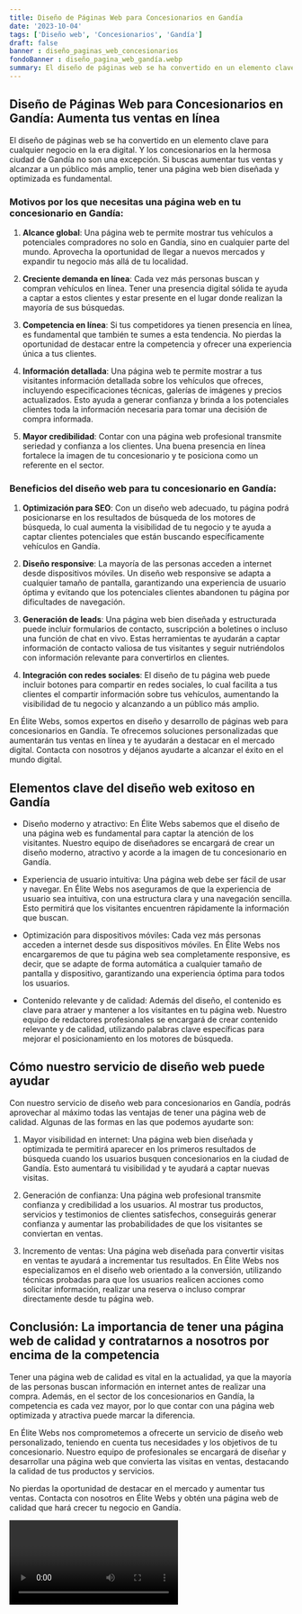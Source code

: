 ```yaml
---
title: Diseño de Páginas Web para Concesionarios en Gandía
date: '2023-10-04'
tags: ['Diseño web', 'Concesionarios', 'Gandía']
draft: false
banner : diseño_paginas_web_concesionarios
fondoBanner : diseño_pagina_web_gandía.webp
summary: El diseño de páginas web se ha convertido en un elemento clave para cualquier negocio en la era digital. Y los concesionarios en la hermosa ciudad de Gandía no son una excepción. Si buscas aumentar tus ventas y alcanzar a un público más amplio, tener una página web bien diseñada y optimizada es fundamental.
---
```


## Diseño de Páginas Web para Concesionarios en Gandía: Aumenta tus ventas en línea

El diseño de páginas web se ha convertido en un elemento clave para cualquier negocio en la era digital. Y los concesionarios en la hermosa ciudad de Gandía no son una excepción. Si buscas aumentar tus ventas y alcanzar a un público más amplio, tener una página web bien diseñada y optimizada es fundamental.

### Motivos por los que necesitas una página web en tu concesionario en Gandía:

1. **Alcance global**: Una página web te permite mostrar tus vehículos a potenciales compradores no solo en Gandía, sino en cualquier parte del mundo. Aprovecha la oportunidad de llegar a nuevos mercados y expandir tu negocio más allá de tu localidad.

2. **Creciente demanda en línea**: Cada vez más personas buscan y compran vehículos en línea. Tener una presencia digital sólida te ayuda a captar a estos clientes y estar presente en el lugar donde realizan la mayoría de sus búsquedas.

3. **Competencia en línea**: Si tus competidores ya tienen presencia en línea, es fundamental que también te sumes a esta tendencia. No pierdas la oportunidad de destacar entre la competencia y ofrecer una experiencia única a tus clientes.

4. **Información detallada**: Una página web te permite mostrar a tus visitantes información detallada sobre los vehículos que ofreces, incluyendo especificaciones técnicas, galerías de imágenes y precios actualizados. Esto ayuda a generar confianza y brinda a los potenciales clientes toda la información necesaria para tomar una decisión de compra informada.

5. **Mayor credibilidad**: Contar con una página web profesional transmite seriedad y confianza a los clientes. Una buena presencia en línea fortalece la imagen de tu concesionario y te posiciona como un referente en el sector.

### Beneficios del diseño web para tu concesionario en Gandía:

1. **Optimización para SEO**: Con un diseño web adecuado, tu página podrá posicionarse en los resultados de búsqueda de los motores de búsqueda, lo cual aumenta la visibilidad de tu negocio y te ayuda a captar clientes potenciales que están buscando específicamente vehículos en Gandía.

2. **Diseño responsive**: La mayoría de las personas acceden a internet desde dispositivos móviles. Un diseño web responsive se adapta a cualquier tamaño de pantalla, garantizando una experiencia de usuario óptima y evitando que los potenciales clientes abandonen tu página por dificultades de navegación.

3. **Generación de leads**: Una página web bien diseñada y estructurada puede incluir formularios de contacto, suscripción a boletines o incluso una función de chat en vivo. Estas herramientas te ayudarán a captar información de contacto valiosa de tus visitantes y seguir nutriéndolos con información relevante para convertirlos en clientes.

4. **Integración con redes sociales**: El diseño de tu página web puede incluir botones para compartir en redes sociales, lo cual facilita a tus clientes el compartir información sobre tus vehículos, aumentando la visibilidad de tu negocio y alcanzando a un público más amplio.

En Élite Webs, somos expertos en diseño y desarrollo de páginas web para concesionarios en Gandía. Te ofrecemos soluciones personalizadas que aumentarán tus ventas en línea y te ayudarán a destacar en el mercado digital. Contacta con nosotros y déjanos ayudarte a alcanzar el éxito en el mundo digital.

<GifSeo />

<Cta />

## Elementos clave del diseño web exitoso en Gandía

- Diseño moderno y atractivo: En Élite Webs sabemos que el diseño de una página web es fundamental para captar la atención de los visitantes. Nuestro equipo de diseñadores se encargará de crear un diseño moderno, atractivo y acorde a la imagen de tu concesionario en Gandía.

- Experiencia de usuario intuitiva: Una página web debe ser fácil de usar y navegar. En Élite Webs nos aseguramos de que la experiencia de usuario sea intuitiva, con una estructura clara y una navegación sencilla. Esto permitirá que los visitantes encuentren rápidamente la información que buscan.

- Optimización para dispositivos móviles: Cada vez más personas acceden a internet desde sus dispositivos móviles. En Élite Webs nos encargaremos de que tu página web sea completamente responsive, es decir, que se adapte de forma automática a cualquier tamaño de pantalla y dispositivo, garantizando una experiencia óptima para todos los usuarios.

- Contenido relevante y de calidad: Además del diseño, el contenido es clave para atraer y mantener a los visitantes en tu página web. Nuestro equipo de redactores profesionales se encargará de crear contenido relevante y de calidad, utilizando palabras clave específicas para mejorar el posicionamiento en los motores de búsqueda.

## Cómo nuestro servicio de diseño web puede ayudar

Con nuestro servicio de diseño web para concesionarios en Gandía, podrás aprovechar al máximo todas las ventajas de tener una página web de calidad. Algunas de las formas en las que podemos ayudarte son:

1. Mayor visibilidad en internet: Una página web bien diseñada y optimizada te permitirá aparecer en los primeros resultados de búsqueda cuando los usuarios busquen concesionarios en la ciudad de Gandía. Esto aumentará tu visibilidad y te ayudará a captar nuevas visitas.

2. Generación de confianza: Una página web profesional transmite confianza y credibilidad a los usuarios. Al mostrar tus productos, servicios y testimonios de clientes satisfechos, conseguirás generar confianza y aumentar las probabilidades de que los visitantes se conviertan en ventas.

3. Incremento de ventas: Una página web diseñada para convertir visitas en ventas te ayudará a incrementar tus resultados. En Élite Webs nos especializamos en el diseño web orientado a la conversión, utilizando técnicas probadas para que los usuarios realicen acciones como solicitar información, realizar una reserva o incluso comprar directamente desde tu página web.

## Conclusión: La importancia de tener una página web de calidad y contratarnos a nosotros por encima de la competencia

Tener una página web de calidad es vital en la actualidad, ya que la mayoría de las personas buscan información en internet antes de realizar una compra. Además, en el sector de los concesionarios en Gandía, la competencia es cada vez mayor, por lo que contar con una página web optimizada y atractiva puede marcar la diferencia.

En Élite Webs nos comprometemos a ofrecerte un servicio de diseño web personalizado, teniendo en cuenta tus necesidades y los objetivos de tu concesionario. Nuestro equipo de profesionales se encargará de diseñar y desarrollar una página web que convierta las visitas en ventas, destacando la calidad de tus productos y servicios.

No pierdas la oportunidad de destacar en el mercado y aumentar tus ventas. Contacta con nosotros en Élite Webs y obtén una página web de calidad que hará crecer tu negocio en Gandía.

<Video />

<CtaBot job='Concesionarios' city='Gandía'/>

<Gmaps query='Gandía+españa+maps' />